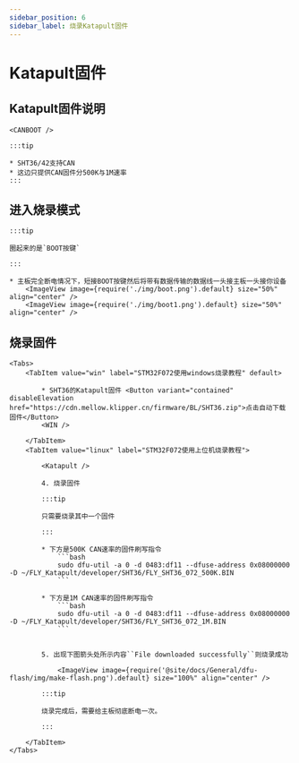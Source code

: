 ```yaml
---
sidebar_position: 6
sidebar_label: 烧录Katapult固件
---
```



# Katapult固件

## Katapult固件说明

    <CANBOOT />

    :::tip

    * SHT36/42支持CAN
    * 这边只提供CAN固件分500K与1M速率
    :::

## 进入烧录模式

    :::tip

    圈起来的是`BOOT按键`

    :::

    * 主板完全断电情况下，短接BOOT按键然后将带有数据传输的数据线一头接主板一头接你设备
        <ImageView image={require('./img/boot.png').default} size="50%" align="center" />
        <ImageView image={require('./img/boot1.png').default} size="50%" align="center" />

## 烧录固件
    <Tabs>
        <TabItem value="win" label="STM32F072使用windows烧录教程" default>

            * SHT36的Katapult固件 <Button variant="contained" disableElevation href="https://cdn.mellow.klipper.cn/firmware/BL/SHT36.zip">点击自动下载固件</Button>
            <WIN />
            
        </TabItem>
        <TabItem value="linux" label="STM32F072使用上位机烧录教程">
            
            <Katapult />

            4. 烧录固件

            :::tip

            只需要烧录其中一个固件

            :::

            * 下方是500K CAN速率的固件刷写指令
                ```bash
                sudo dfu-util -a 0 -d 0483:df11 --dfuse-address 0x08000000 -D ~/FLY_Katapult/developer/SHT36/FLY_SHT36_072_500K.BIN
                ```
                       
            * 下方是1M CAN速率的固件刷写指令
                ```bash
                sudo dfu-util -a 0 -d 0483:df11 --dfuse-address 0x08000000 -D ~/FLY_Katapult/developer/SHT36/FLY_SHT36_072_1M.BIN
                ```


            5. 出现下图箭头处所示内容``File downloaded successfully``则烧录成功

                <ImageView image={require('@site/docs/General/dfu-flash/img/make-flash.png').default} size="100%" align="center" />

            :::tip

            烧录完成后，需要给主板彻底断电一次。

            :::

        </TabItem>
    </Tabs>

